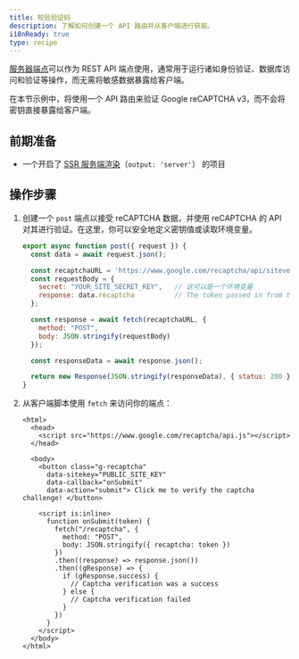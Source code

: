 ```yaml
---
title: 校验验证码
description: 了解如何创建一个 API 路由并从客户端进行获取。
i18nReady: true
type: recipe
---
```


[服务器端点](/zh-cn/core-concepts/endpoints/#服务器端点api-路由)可以作为 REST API 端点使用，通常用于运行诸如身份验证、数据库访问和验证等操作，而无需将敏感数据暴露给客户端。

在本节示例中，将使用一个 API 路由来验证 Google reCAPTCHA v3，而不会将密钥直接暴露给客户端。

## 前期准备
- 一个开启了 [SSR 服务端渲染](/zh-cn/guides/server-side-rendering/)（`output: 'server'`） 的项目

## 操作步骤

1. 创建一个 `post` 端点以接受 reCAPTCHA 数据，并使用 reCAPTCHA 的 API 对其进行验证。在这里，你可以安全地定义密钥值或读取环境变量。

    ```js title="src/pages/recaptcha.js"
    export async function post({ request }) {
      const data = await request.json();

      const recaptchaURL = 'https://www.google.com/recaptcha/api/siteverify';
      const requestBody = {
        secret: "YOUR_SITE_SECRET_KEY",   // 这可以是一个环境变量
        response: data.recaptcha          // The token passed in from the client
      };

      const response = await fetch(recaptchaURL, {
        method: "POST",
        body: JSON.stringify(requestBody)
      });

      const responseData = await response.json();

      return new Response(JSON.stringify(responseData), { status: 200 });
    }
    ```

2. 从客户端脚本使用 `fetch` 来访问你的端点：

    ```astro title="src/pages/index.astro"
    <html>
      <head>
        <script src="https://www.google.com/recaptcha/api.js"></script>
      </head>

      <body>
        <button class="g-recaptcha" 
          data-sitekey="PUBLIC_SITE_KEY" 
          data-callback="onSubmit" 
          data-action="submit"> Click me to verify the captcha challenge! </button>

        <script is:inline>
          function onSubmit(token) {
            fetch("/recaptcha", {
              method: "POST",
              body: JSON.stringify({ recaptcha: token })
            })
            .then((response) => response.json())
            .then((gResponse) => {
              if (gResponse.success) {
                // Captcha verification was a success
              } else {
                // Captcha verification failed
              }
            })
          }
        </script>
      </body>
    </html>
    ```
